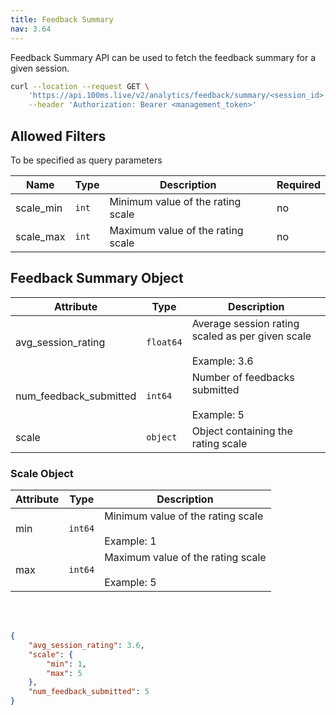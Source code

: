 ```yaml
---
title: Feedback Summary
nav: 3.64
---
```


Feedback Summary API can be used to fetch the feedback summary for a given session.

<GetRequest title="https://api.100ms.live/v2/analytics/feedback/summary/<session_id>" />
<Request id="req-0">

```bash
curl --location --request GET \
    'https://api.100ms.live/v2/analytics/feedback/summary/<session_id>' \
    --header 'Authorization: Bearer <management_token>'
```

</Request>

## Allowed Filters
To be specified as query parameters

| Name       | Type     | Description                                 | Required |
| ---------- | -------- | ------------------------------------------- | -------- |
| scale_min  | `int`    | Minimum value of the rating scale           | no       |
| scale_max  | `int`    | Maximum value of the rating scale           | no       |

## Feedback Summary Object

| Attribute               | Type                 | Description                                                                                                                |
| ----------------------- | -------------------- | -------------------------------------------------------------------------------------------------------------------------- |
| avg_session_rating      | `float64`            | Average session rating scaled as per given scale <br/><br/> Example: 3.6                                                   |
| num_feedback_submitted  | `int64`              | Number of feedbacks submitted <br/><br/> Example: 5                                                                        |
| scale                   | `object`             | Object containing the rating scale                                                                                         |

### Scale Object


| Attribute               | Type                 | Description                                                                                                                |
| ----------------------- | -------------------- | -------------------------------------------------------------------------------------------------------------------------- |
| min                     | `int64`              | Minimum value of the rating scale <br/><br/> Example: 1                                                                    |
| max                     | `int64`              | Maximum value of the rating scale <br/><br/> Example: 5                                                                    |

<br/><br/>
<ResponseBox id="res-2" status="200 OK">

```json
{
    "avg_session_rating": 3.6,
    "scale": {
        "min": 1,
        "max": 5
    },
    "num_feedback_submitted": 5
}
```

</ResponseBox>
